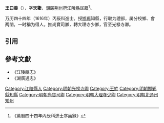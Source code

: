 '''王曰善'''（{{bd|?||?|}}），字'''天衢'''，[[湖廣|湖廣]][[荆州府|荆州府]][[江陵縣|江陵縣]]民籍<ref>《萬曆四十四年丙辰科進士序齒録》</ref>。

万历四十四年（1616年）丙辰科進士，授[[邯郸|邯郸]]知縣，行取为禮部，属分校鄉、會两闈，一时稱为得人。推尚寶司卿，轉大理寺少卿，官至光禄寺卿。

==引用==
{{reflist}}

==參考文獻==
*《江陵縣志》
*《湖廣通志》

{{萬曆四十四年丙辰科殿試金榜}}
{{明朝人物小作品}}
{{DEFAULTSORT:Wang王}}
[[Category:江陵縣人|Category:江陵縣人]]
[[Category:明朝光禄寺卿|Category:明朝光禄寺卿]]
[[Category:王姓|Category:王姓]]
[[Category:明朝邯鄲縣知縣|Category:明朝邯鄲縣知縣]]
[[Category:明朝尚寶司卿|Category:明朝尚寶司卿]]
[[Category:明朝大理寺少卿|Category:明朝大理寺少卿]]
[[Category:明朝北通州知州|Category:明朝北通州知州]]